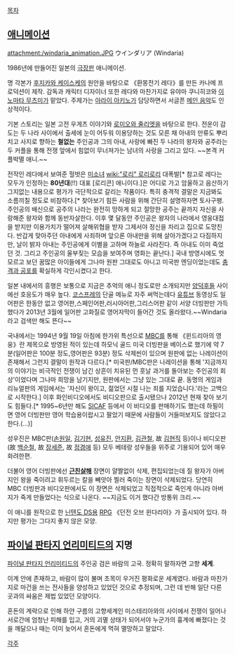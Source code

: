 [[목차]]

== [[애니메이션]] ==
attachment:/windaria_animation.JPG
ウインダリア (Windaria)

1986년에 만들어진 일본의 [[극장판]] 애니메이션.

명 각본가 [[후지카와 케이스케]]의 원안을 바탕으로 《환몽전기 레다》를 만든 카나메 프로덕션이 제작. 감독과 캐릭터 디자이너 또한 레다와 마찬가지로 유야마 쿠니히코와 [[이노마타 무츠미]]가 맡았다. 주제가는 [[아라이 아키노]]가 담당하면서 서글픈 [http://www.youtube.com/watch?v=-0QJSz5uylo&list=PL65D77D4809EECECD 메인 음악]도 인상적이다.

기본 스토리는 일본 고전 우게츠 이야기와 [[로미오와 줄리엣]]을 바탕으로 한다. 전운이 감도는 두 나라 사이에서 출세에 눈이 어두워 이용당하는 것도 모른 채 아내의 만류도 뿌리치고 사지로 향하는 '''철없는''' 주인공과 그의 아내, 사랑에 빠진 두 나라의 왕자와 공주라는 두 커플을 통해 전쟁 앞에서 힘없이 무너져가는 남녀의 사랑을 그리고 있다. ~~본격 커플박멸 애니.~~

전작인 레다에서 보여준 헐벗은 [[미소녀]] [[wiki:"로리" 로리로리]] 대폭발[* 참고로 레다는 모두가 인정하는 '''80년대'''(!!) 대표 [로리콘] 애니이다.]은 어디로 가고 암울하고 음산하기 그지없는 내용으로 평가가 극단적으로 갈리는 작품이다. 특히 충격적 결말은 지금봐도 소름끼칠 정도로 비참하다.[* 찾아보기 힘든 사람을 위해 간단히 설명하자면 토사구팽. 주인공의 배신으로 공주의 나라는 완전히 망하게 되고 절망한 공주는 끝까지 자신을 사랑해준 왕자와 함께 동반자살한다. 이후 몇 달동안 주인공은 왕자의 나라에서 영웅대접을 받지만 이용가치가 떨어져 살해위협을 받자 그제서야 정신을 차리고 집으로 도망친다. 반갑게 맞아주던 아내에게 사죄하며 앞으론 아내만을 위해 살아가겠다고 다짐하지만, 날이 밝자 아내는 주인공에게 이별을 고하며 하늘로 사라진다. 즉 아내도 이미 죽었던 것. 그리고 주인공의 울부짖는 모습을 보여주며 영화는 끝난다.] 국내 방영시에도 멋모르고 보던 꿈많은 아이들에게 그나마 원판 그대로도 아니고 미국판 엔딩이었는데도 [[충격과 공포]]를 확실하게 각인시켰다고 한다.

일본 내에서의 흥행은 보통으로 지금은 추억의 애니 정도로만 소개되지만 [[양덕후]]들 사이에선 호응도가 매우 높다. [[코스프레]]의 단골 메뉴로 자주 써먹는데다 [[유튜브]] 동영상도 일어판은 한동안 없고 영어판,스페인어판,러시아어판,그리스어판 같이 서양 더빙판만 가득했다가 2013년 3월에 일어판 고화질로 영어자막이 들어간 것도 올라왔다.~~Windaria라고 검색만 해도 뜬다~~

국내에서는 1994년 9월 19일 아침에 한가위 특선으로 [[MBC]]를 통해 《윈드리아의 영웅》란 제목으로 방영된 적이 있는데 하모닉 골드 미국 더빙판을 베이스로 했기에 약 7분(일어판은 100분 정도,영어판은 93분) 정도 삭제씬이 있으며 원판에 없는 나레이션이 존재해서 그런지 결말이 원작과 다르다.[* 미국판/MBC판은 나레이션을 통해 '지금까지의 이야기는 비극적인 전쟁이 남긴 상흔이 치유된 먼 훗날 과거를 돌아보는 주인공의 회상'이었다며 그나마 희망을 남기지만, 원판에서는 그냥 있는 그대로 끝. 동명의 게임과 리뉴얼판의 게임에서는 '자신이 왕이고, 젊었던 시절 나는 죄를 지었습니다.'라는 고백으로 시작한다.] 이후 화인비디오에서도 비디오판으로 출시됐으나 2012년 현재 찾아 보기도 힘들다.[* 1995~6년만 해도 [[SICAF]] 등에서 이 비디오를 판매하기도 했는데 하필이면 영어 더빙판만 영어 학습용이랍시고 팔았기 때문에 사람들이 거들떠보지도 않았다고 한다.(...)]

성우진은 MBC판([[손원일]], [[김기현]], [[성유진]], [[안지환]], [[김관철]], 故 [[김현직]] 등)이나 비디오판(故 [[백순철]], 故 [[장세준]], 故 [[정경애]] 등) 모두 베테랑 성우들을 위주로 기용되어 있어 매우 화려한편.

더불어 영어 더빙판에선 '''[[근친살해]]''' 장면이 얄짤없이 삭제, 편집되었는데 질 왕자가 아버지인 왕을 죽이려고 휘두르는 칼을 빼앗아 찔러 죽이는 장면이 삭제되었다. 당연히 MBC 더빙판과 비디오판에서도 이 장면은 삭제되었고 직접적으로 죽인게 아니라 아버지가 죽게 만들었다는 식으로 나온다. ~~지금도 이거 했다간 방통위 크리.~~

이 애니를 원작으로 한 [[닌텐도 DS]]용 [[RPG]] 《던전 오브 윈다리아》가 출시되어 있다. 하지만 평가는 그다지 좋지 않은 모양.

== [[파이널 판타지 언리미티드]]의 지명 ==
[[파이널 판타지 언리미티드]]의 주인공 검은 바람의 고국. 정확히 말하자면 고향 '''세계'''.

이계 안에 존재하고, 바람이 많이 불며 초목이 우거진 평화로운 세계였다. 바람과 마찬가지로 마건을 쓰는 전사들을 양성하고 있었던 것으로 추정되며, 그런 데 반해 일단 다른 곳과의 싸움은 제법 있었던 모양이다.

혼돈의 계략으로 인해 하얀 구름의 고향세계인 미스테리아와의 사이에서 전쟁이 일어나 서로간에 엄청난 피해를 입고, 거의 괴멸 상태가 되어서야 누군가의 흉계에 빠졌다는 것을 깨달으나 때는 이미 늦어서 혼돈에게 먹혀 멸망하고 말았다.

[[각주]]
